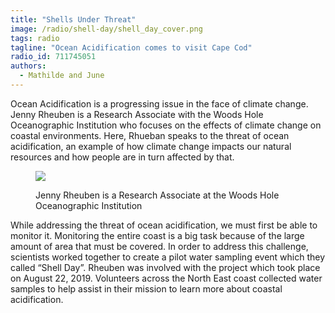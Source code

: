 ```yaml
---
title: "Shells Under Threat"
image: /radio/shell-day/shell_day_cover.png
tags: radio
tagline: "Ocean Acidification comes to visit Cape Cod"
radio_id: 711745051
authors:
  - Mathilde and June
---
```


Ocean Acidification is a progressing issue in the face of climate change. Jenny Rheuben is a Research Associate with the Woods Hole Oceanographic Institution who focuses on the effects of climate change on coastal environments. Here, Rhueban speaks to the threat of ocean acidification, an example of how climate change impacts our natural resources and how people are in turn affected by that.

<figure>
<img src ="/climateandsociety/radio/shell-day/rheuben.jpeg">
<figcaption><p>Jenny Rheuben is a Research Associate at the Woods Hole Oceanographic Institution</p></figcaption>
</figure>

While addressing the threat of ocean acidification, we must first be able to monitor it. Monitoring the entire coast is a big task because of the large amount of area that must be covered.  In order to address this challenge, scientists worked together to create a pilot water sampling event which they called "Shell Day". Rheuben was involved with the project which took place on August 22, 2019. Volunteers across the North East coast collected water samples to help assist in their mission to learn more about coastal acidification.

